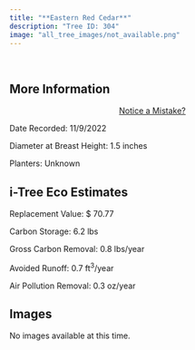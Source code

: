 ```yaml
---
title: "**Eastern Red Cedar**"
description: "Tree ID: 304"
image: "all_tree_images/not_available.png"
---
```


<br>

## **More Information**
::: column-margin
<center><a class="button" href="https://forms.gle/W6f5nwYxrM33hF4f7">Notice a Mistake?</a></center>
:::


Date Recorded:  11/9/2022

Diameter at Breast Height:  1.5  inches

Planters:  Unknown

## **i-Tree Eco Estimates**


 Replacement Value: $ 70.77

 Carbon Storage:  6.2  lbs

 Gross Carbon Removal:  0.8  lbs/year

 Avoided Runoff:  0.7  ft<sup>3</sup>/year

 Air Pollution Removal:  0.3  oz/year

## **Images**

No images available at this time.
